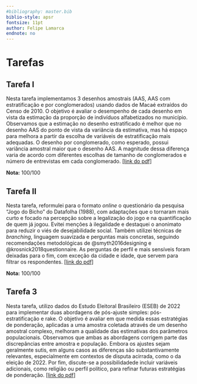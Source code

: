 ```yaml
---
#bibliography: master.bib
biblio-style: apsr
fontsize: 11pt
author: Felipe Lamarca
endnote: no
---
```


# Tarefas

## Tarefa I

Nesta tarefa implementamos 3 desenhos amostrais (AAS, AAS com estratificação e por conglomerados) usando dados de Macaé extraídos do Censo de 2010. O objetivo é avaliar o desempenho de cada desenho em vista da estimação da proporção de indivíduos alfabetizados no município. Observamos que a estimação no desenho estratificado é melhor que no desenho AAS do ponto de vista da variância da estimativa, mas há espaço para melhora a partir da escolha de variáveis de  estratificação mais adequadas. O desenho por conglomerado, como esperado, possui variância amostral maior que o desenho AAS. A magnitude dessa diferença varia de acordo com diferentes escolhas de tamanho de conglomerados e número de entrevistas em cada conglomerado. [[link do pdf]](lista1/lista1.pdf)

**Nota:** 100/100

## Tarefa II

Nesta tarefa, reformulei para o formato *online* o questionário da pesquisa "Jogo do Bicho" do Datafolha (1988), com adaptações que o tornaram mais curto e focado na percepção sobre a legalização do jogo e na quantificação de quem já jogou. Evitei menções à ilegalidade e destaquei o anonimato para reduzir o viés de desejabilidade social. Também utilizei técnicas de *branching*, linguagem suavizada e perguntas mais concretas, seguindo recomendações metodológicas de @smyth2016designing e @krosnick2018questionnaire. As perguntas de perfil e mais sensíveis foram deixadas para o fim, com exceção da cidade e idade, que servem para filtrar os respondentes. [[link do pdf]](lista2/lista2.pdf)

**Nota:** 100/100

## Tarefa 3

Nesta tarefa, utilizo dados do Estudo Eleitoral Brasileiro (ESEB) de 2022 para implementar duas abordagens de pós-ajuste simples: pós-estratificação e rake. O objetivo é avaliar em que medida essas estratégias de ponderação, aplicadas a uma amostra coletada através de um desenho amostral complexo, melhoram a qualidade das estimativas dos parâmetros populacionais. Observamos que ambas as abordagens corrigem parte das discrepâncias entre amostra e população. Embora os ajustes sejam geralmente sutis, em alguns casos as diferenças são substantivamente relevantes, especialmente em contextos de disputa acirrada, como o da eleição de 2022. Por fim, discute-se a possibilidadede incluir variáveis adicionais, como religião ou perfil político, para refinar futuras estratégias de ponderação. [[link do pdf]](lista3/lista3.pdf)



